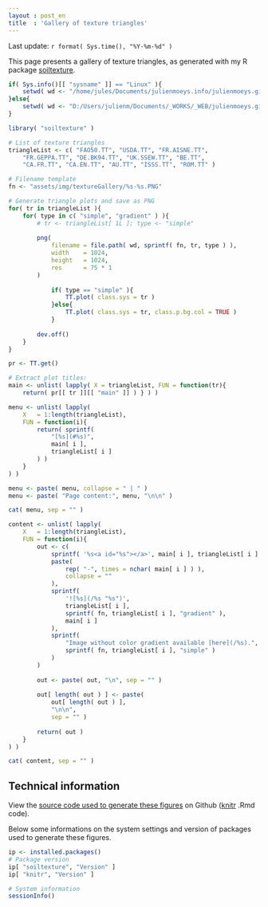 ```yaml
---
layout : post_en
title  : 'Gallery of texture triangles'
---
```


<!-- DO NOT EDIT THE .md file. Edit the .Rmd file instead -->

Last update: `r format( Sys.time(), "%Y-%m-%d" )`

This page presents a gallery of texture triangles, as generated 
with my R package [soiltexture][].

```r
if( Sys.info()[[ "sysname" ]] == "Linux" ){ 
    setwd( wd <- "/home/jules/Documents/julienmoeys.info/julienmoeys.github.io" )
}else{ 
    setwd( wd <- "D:/Users/julienm/Documents/_WORKS/_WEB/julienmoeys.github.io" )
}   

library( "soiltexture" ) 
```

```r
# List of texture triangles
triangleList <- c( "FAO50.TT", "USDA.TT", "FR.AISNE.TT", 
    "FR.GEPPA.TT", "DE.BK94.TT", "UK.SSEW.TT", "BE.TT", 
    "CA.FR.TT", "CA.EN.TT", "AU.TT", "ISSS.TT", "ROM.TT" )

# Filename template
fn <- "assets/img/textureGallery/%s-%s.PNG" 

# Generate triangle plots and save as PNG
for( tr in triangleList ){
    for( type in c( "simple", "gradient" ) ){ 
        # tr <- triangleList[ 1L ]; type <- "simple" 
        
        png( 
            filename = file.path( wd, sprintf( fn, tr, type ) ), 
            width    = 1024, 
            height   = 1024, 
            res      = 75 * 1
        )   
            
            if( type == "simple" ){ 
                TT.plot( class.sys = tr )
            }else{ 
                TT.plot( class.sys = tr, class.p.bg.col = TRUE )
            }   
            
        dev.off() 
    }   
}   
```

```r
pr <- TT.get()

# Extract plot titles:
main <- unlist( lapply( X = triangleList, FUN = function(tr){ 
    return( pr[[ tr ]][[ "main" ]] ) } ) ) 

```

```r
menu <- unlist( lapply( 
    X   = 1:length(triangleList), 
    FUN = function(i){ 
        return( sprintf( 
            "[%s](#%s)", 
            main[ i ], 
            triangleList[ i ] 
        ) ) 
    } 
) ) 

menu <- paste( menu, collapse = " | " ) 
menu <- paste( "Page content:", menu, "\n\n" ) 

cat( menu, sep = "" )
```

```r
content <- unlist( lapply( 
    X   = 1:length(triangleList), 
    FUN = function(i){ 
        out <- c(
            sprintf( '%s<a id="%s"></a>', main[ i ], triangleList[ i ] ), 
            paste( 
                rep( "-", times = nchar( main[ i ] ) ), 
                collapse = "" 
            ),  
            sprintf( 
                '![%s](/%s "%s")', 
                triangleList[ i ], 
                sprintf( fn, triangleList[ i ], "gradient" ), 
                main[ i ] 
            ),  
            sprintf( 
                "Image without color gradient available [here](/%s).", 
                sprintf( fn, triangleList[ i ], "simple" )
            )   
        )   
        
        out <- paste( out, "\n", sep = "" ) 
        
        out[ length( out ) ] <- paste( 
            out[ length( out ) ], 
            "\n\n", 
            sep = "" )
        
        return( out ) 
    } 
) ) 

cat( content, sep = "" )
```

Technical information
---------------------

View the <a href="{{ site.github }}/blob/master/_posts/2015-02-06-texture-triangle-gallery.Rmd">
source code used to generate these figures</a> on Github ([knitr][] 
.Rmd code).

Below some informations on the system settings and version of packages 
used to generate these figures.

```r
ip <- installed.packages() 
# Package version
ip[ "soiltexture", "Version" ] 
ip[ "knitr", "Version" ] 

# System information
sessionInfo()
```

<!-- List of links -->
[knitr]:           http://cran.r-project.org/web/packages/knitr/  "knitr R package (CRAN)"
[soiltexture]:     http://cran.r-project.org/web/packages/soiltexture/  "soiltexture R package (CRAN)"


